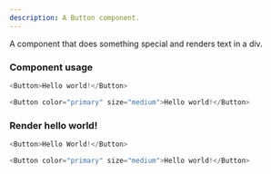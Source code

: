 ```yaml
---
description: A Button component.
---
```



A component that does something special and renders text in a div.

### Component usage

```js
<Button>Hello world!</Button>
```
```js
<Button color="primary" size="medium">Hello world!</Button>
```
### Render hello world!

```js live
<Button>Hello World!</Button>
```
```js live
<Button color="primary" size="medium">Hello world!</Button>
```

